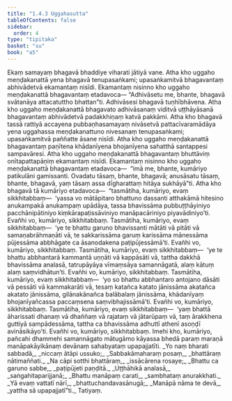 ```yaml
---
title: "1.4.3 Uggahasutta"
tableOfContents: false
sidebar:
  order: 4
type: "tipitaka"
basket: "su"
book: "a5"
---
```



<DynamicBreadcrumb />

<Division number="33" book="a5" bookNo="16" page="30">

<Paragraph number="159" book="a5">
Ekaṃ samayaṃ bhagavā bhaddiye viharati jātiyā vane. Atha kho uggaho meṇḍakanattā yena bhagavā tenupasaṅkami; upasaṅkamitvā bhagavantaṃ abhivādetvā ekamantaṃ nisīdi. Ekamantaṃ nisinno kho uggaho meṇḍakanattā bhagavantaṃ etadavoca—
</Paragraph>

<Paragraph number="160" book="a5">
“Adhivāsetu me, bhante, bhagavā svātanāya attacatuttho bhattan”ti. Adhivāsesi bhagavā tuṇhībhāvena. Atha kho uggaho meṇḍakanattā bhagavato adhivāsanaṃ viditvā uṭṭhāyāsanā bhagavantaṃ abhivādetvā padakkhiṇaṃ katvā pakkāmi.
</Paragraph>

<Paragraph number="161" book="a5">
Atha kho bhagavā tassā rattiyā accayena pubbaṇhasamayaṃ nivāsetvā pattacīvaramādāya yena uggahassa meṇḍakanattuno nivesanaṃ tenupasaṅkami; upasaṅkamitvā paññatte āsane nisīdi. Atha kho uggaho meṇḍakanattā bhagavantaṃ paṇītena khādanīyena bhojanīyena sahatthā santappesi sampavāresi. Atha kho uggaho meṇḍakanattā bhagavantaṃ bhuttāviṃ onītapattapāṇiṃ ekamantaṃ nisīdi. Ekamantaṃ nisinno kho uggaho meṇḍakanattā bhagavantaṃ etadavoca—  “imā me, bhante, kumāriyo patikulāni gamissanti. Ovadatu tāsaṃ, bhante, bhagavā; anusāsatu tāsaṃ, bhante, bhagavā, yaṃ tāsaṃ assa dīgharattaṃ hitāya sukhāyā”ti.
</Paragraph>

<Paragraph number="162" book="a5">
Atha kho bhagavā tā kumāriyo etadavoca—  “tasmātiha, kumāriyo, evaṃ sikkhitabbaṃ—  ‘yassa vo mātāpitaro bhattuno dassanti atthakāmā hitesino anukampakā anukampaṃ upādāya, tassa bhavissāma pubbuṭṭhāyiniyo pacchānipātiniyo kiṃkārapaṭissāviniyo manāpacāriniyo piyavādiniyo’ti. Evañhi vo, kumāriyo, sikkhitabbaṃ.
</Paragraph>

<Paragraph number="163" book="a5">
Tasmātiha, kumāriyo, evaṃ sikkhitabbaṃ—  ‘ye te bhattu garuno bhavissanti mātāti vā pitāti vā samaṇabrāhmaṇāti vā, te sakkarissāma garuṃ karissāma mānessāma pūjessāma abbhāgate ca āsanodakena paṭipūjessāmā’ti. Evañhi vo, kumāriyo, sikkhitabbaṃ.
</Paragraph>

<Paragraph number="164" book="a5">
Tasmātiha, kumāriyo, evaṃ sikkhitabbaṃ—  ‘ye te bhattu abbhantarā kammantā uṇṇāti vā kappāsāti vā, tattha dakkhā bhavissāma analasā, tatrupāyāya vīmaṃsāya samannāgatā, alaṃ kātuṃ alaṃ saṃvidhātun’ti. Evañhi vo, kumāriyo, sikkhitabbaṃ.
</Paragraph>

<Paragraph number="165" book="a5">
Tasmātiha, kumāriyo, evaṃ sikkhitabbaṃ—  ‘yo so bhattu abbhantaro antojano dāsāti vā pessāti vā kammakarāti vā, tesaṃ katañca katato jānissāma akatañca akatato jānissāma, gilānakānañca balābalaṃ jānissāma, khādanīyaṃ bhojanīyañcassa paccaṃsena saṃvibhajissāmā’ti. Evañhi vo, kumāriyo, sikkhitabbaṃ.
</Paragraph>

<Paragraph number="166" book="a5">
Tasmātiha, kumāriyo, evaṃ sikkhitabbaṃ—  ‘yaṃ bhattā āharissati dhanaṃ vā dhaññaṃ vā rajataṃ vā jātarūpaṃ vā, taṃ ārakkhena guttiyā sampādessāma, tattha ca bhavissāma adhuttī athenī asoṇḍī avināsikāyo’ti. Evañhi vo, kumāriyo, sikkhitabbaṃ. Imehi kho, kumāriyo, pañcahi dhammehi samannāgato mātugāmo kāyassa bhedā paraṃ maraṇā manāpakāyikānaṃ devānaṃ sahabyataṃ upapajjatīti.
</Paragraph>

<Paragraph number="167" type="verses" book="a5">
_Yo naṃ bharati sabbadā,_  
_niccaṃ ātāpi ussuko;_  
_Sabbakāmaharaṃ posaṃ,_  
_bhattāraṃ nātimaññati._  

</Paragraph>

<Paragraph number="168" type="verses" book="a5">
_Na cāpi sotthi bhattāraṃ,_  
_issācārena rosaye;_  
_Bhattu ca garuno sabbe,_  
_paṭipūjeti paṇḍitā._  

</Paragraph>

<Paragraph number="169" type="verses" book="a5">
_Uṭṭhāhikā analasā,_  
_saṅgahitaparijjanā;_  
_Bhattu manāpaṃ carati,_  
_sambhataṃ anurakkhati._  

</Paragraph>

<Paragraph number="170" type="verses" book="a5">
_Yā evaṃ vattatī nārī,_  
_bhattuchandavasānugā;_  
_Manāpā nāma te devā,_  
_yattha sā upapajjatī”ti._  


</Paragraph>
</Division>

<Paragraph number="171" type="center" book="a5">
Tatiyaṃ.
</Paragraph>